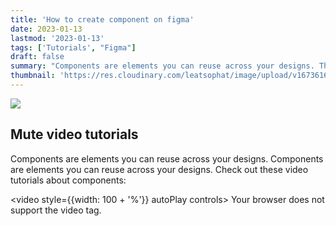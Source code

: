 ```yaml
---
title: 'How to create component on figma'
date: 2023-01-13
lastmod: '2023-01-13'
tags: ['Tutorials', "Figma"]
draft: false
summary: "Components are elements you can reuse across your designs. They help to create and manage consistent designs across projects. You can create components from any layers or objects you've designed. "
thumbnail: 'https://res.cloudinary.com/leatsophat/image/upload/v1673616038/leatsophat/v5pk4edvlupcm5qrtlul.png'
---
```


![](https://res.cloudinary.com/leatsophat/image/upload/v1673616038/leatsophat/v5pk4edvlupcm5qrtlul.png)

## Mute video tutorials
Components are elements you can reuse across your designs. Components are elements you can reuse across your designs. Check out these video tutorials about components:

<video style={{width: 100 + '%'}} autoPlay controls>
    <source src="https://res.cloudinary.com/leatsophat/video/upload/v1673668985/leatsophat/How_to_create_component_varian_on_figma_xpiryy.mp4" type="video/mp4"/>
    Your browser does not support the video tag.
</video>